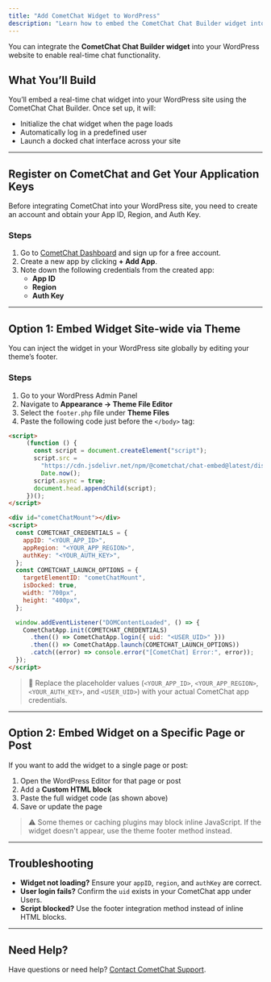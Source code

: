 ```yaml
---
title: "Add CometChat Widget to WordPress"
description: "Learn how to embed the CometChat Chat Builder widget into your WordPress website using the Custom HTML block or by editing your theme."
---
```


You can integrate the **CometChat Chat Builder widget** into your WordPress website to enable real-time chat functionality.

## **What You’ll Build**

You’ll embed a real-time chat widget into your WordPress site using the CometChat Chat Builder. Once set up, it will:
- Initialize the chat widget when the page loads
- Automatically log in a predefined user
- Launch a docked chat interface across your site

---

## **Register on CometChat and Get Your Application Keys**

Before integrating CometChat into your WordPress site, you need to create an account and obtain your App ID, Region, and Auth Key.

### **Steps**

1. Go to [CometChat Dashboard](https://app.cometchat.com/) and sign up for a free account.
2. Create a new app by clicking **+ Add App**.
3. Note down the following credentials from the created app:
   - **App ID**
   - **Region**
   - **Auth Key**

---

## **Option 1: Embed Widget Site-wide via Theme**

You can inject the widget in your WordPress site globally by editing your theme’s footer.

### **Steps**

1. Go to your WordPress Admin Panel
2. Navigate to **Appearance → Theme File Editor**
3. Select the `footer.php` file under **Theme Files**
4. Paste the following code just before the `</body>` tag:

```html highlight={1, 5-9, 19}
<script>
     (function () {
       const script = document.createElement("script");
       script.src =
         "https://cdn.jsdelivr.net/npm/@cometchat/chat-embed@latest/dist/main.js?v=" +
         Date.now();
       script.async = true;
       document.head.appendChild(script);
     })();
</script>

<div id="cometChatMount"></div>
<script>
  const COMETCHAT_CREDENTIALS = {
    appID: "<YOUR_APP_ID>",
    appRegion: "<YOUR_APP_REGION>",
    authKey: "<YOUR_AUTH_KEY>",
  };
  const COMETCHAT_LAUNCH_OPTIONS = {
    targetElementID: "cometChatMount",
    isDocked: true,
    width: "700px",
    height: "400px",
  };

  window.addEventListener("DOMContentLoaded", () => {
    CometChatApp.init(COMETCHAT_CREDENTIALS)
      .then(() => CometChatApp.login({ uid: "<USER_UID>" }))
      .then(() => CometChatApp.launch(COMETCHAT_LAUNCH_OPTIONS))
      .catch((error) => console.error("[CometChat] Error:", error));
  });
</script>
```

> 📝 Replace the placeholder values (`<YOUR_APP_ID>`, `<YOUR_APP_REGION>`, `<YOUR_AUTH_KEY>`, and `<USER_UID>`) with your actual CometChat app credentials.

---

## **Option 2: Embed Widget on a Specific Page or Post**

If you want to add the widget to a single page or post:

1. Open the WordPress Editor for that page or post
2. Add a **Custom HTML block**
3. Paste the full widget code (as shown above)
4. Save or update the page

> ⚠️ Some themes or caching plugins may block inline JavaScript. If the widget doesn't appear, use the theme footer method instead.

---

## Troubleshooting

- **Widget not loading?** Ensure your `appID`, `region`, and `authKey` are correct.
- **User login fails?** Confirm the `uid` exists in your CometChat app under Users.
- **Script blocked?** Use the footer integration method instead of inline HTML blocks.

---

## Need Help?

Have questions or need help? [Contact CometChat Support](https://www.cometchat.com/contact).
